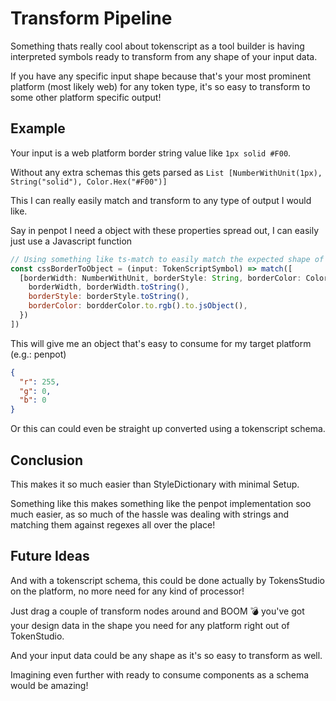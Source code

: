 # Transform Pipeline

Something thats really cool about tokenscript as a tool builder is having interpreted symbols ready to transform from any shape of your input data.

If you have any specific input shape because that's your most prominent platform (most likely web) for any token type, it's so easy to transform to some other platform specific output!

## Example

Your input is a web platform border string value like `1px solid #F00`.

Without any extra schemas this gets parsed as `List [NumberWithUnit(1px),  String("solid"), Color.Hex("#F00")]`

This I can really easily match and transform to any type of output I would like.

Say in penpot I need a object with these properties spread out, I can easily just use a Javascript function

```javascript
// Using something like ts-match to easily match the expected shape of input data
const cssBorderToObject = (input: TokenScriptSymbol) => match([
  [borderWidth: NumberWithUnit, borderStyle: String, borderColor: Color] => ({
    borderWidth, borderWidth.toString(),
    borderStyle: borderStyle.toString(),
    borderColor: bordderColor.to.rgb().to.jsObject(),
  })
])
```

This will give me an object that's easy to consume for my target platform (e.g.: penpot)

```json
{
  "r": 255,
  "g": 0,
  "b": 0
}
```

Or this can could even be straight up converted using a tokenscript schema.

## Conclusion

This makes it so much easier than StyleDictionary with minimal Setup.

Something like this makes something like the penpot implementation soo much easier, as so much of the hassle was dealing with strings and matching them against regexes all over the place!

## Future Ideas

And with a tokenscript schema, this could be done actually by TokensStudio on the platform, no more need for any kind of processor! 

Just drag a couple of transform nodes around and BOOM 💣 you've got your design data in the shape you need for any platform right out of TokenStudio.

And your input data could be any shape as it's so easy to transform as well.

Imagining even further with ready to consume components as a schema would be amazing!
